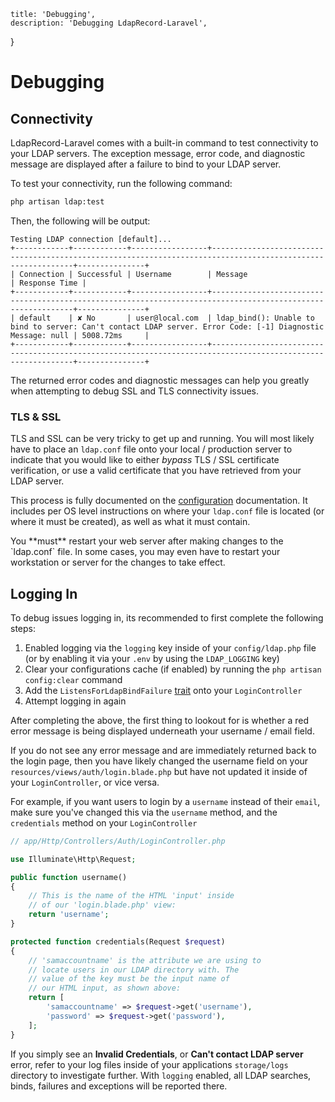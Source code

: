     title: 'Debugging',
    description: 'Debugging LdapRecord-Laravel',
}

# Debugging

## Connectivity

LdapRecord-Laravel comes with a built-in command to test connectivity to your
LDAP servers. The exception message, error code, and diagnostic message are
displayed after a failure to bind to your LDAP server.

To test your connectivity, run the following command:

```bash
php artisan ldap:test
```

Then, the following will be output:

```text
Testing LDAP connection [default]...
+------------+------------+-----------------+-------------------------------------------------------------------------------------------------------------+---------------+
| Connection | Successful | Username        | Message                                                                                                     | Response Time |
+------------+------------+-----------------+-------------------------------------------------------------------------------------------------------------+---------------+
| default    | ✘ No       | user@local.com  | ldap_bind(): Unable to bind to server: Can't contact LDAP server. Error Code: [-1] Diagnostic Message: null | 5008.72ms     |
+------------+------------+-----------------+-------------------------------------------------------------------------------------------------------------+---------------+
```

The returned error codes and diagnostic messages can help you greatly
when attempting to debug SSL and TLS connectivity issues.

### TLS & SSL

TLS and SSL can be very tricky to get up and running. You will most likely have
to place an `ldap.conf` file onto your local / production server to indicate
that you would like to either _bypass_ TLS / SSL certificate verification,
or use a valid certificate that you have retrieved from your LDAP server.

This process is fully documented on the [configuration](/docs/core/v1/configuration#ssl-amp-tls)
documentation. It includes per OS level instructions on where your `ldap.conf` file
is located (or where it must be created), as well as what it must contain.

<Important>
You **must** restart your web server after making changes
to the `ldap.conf` file. In some cases, you may even have to restart
your workstation or server for the changes to take effect.
</Important>

## Logging In

To debug issues logging in, its recommended to first complete the following steps:

1. Enabled logging via the `logging` key inside of your `config/ldap.php` file <br/>
   (or by enabling it via your `.env` by using the `LDAP_LOGGING` key)
2. Clear your configurations cache (if enabled) by running the `php artisan config:clear` command
3. Add the `ListensForLdapBindFailure` [trait](/docs/laravel/v1/auth/setup/#displaying-ldap-error-messages) onto your `LoginController`
4. Attempt logging in again

After completing the above, the first thing to lookout for is whether a
red error message is being displayed underneath your username / email
field.

If you do not see any error message and are immediately returned back to
the login page, then you have likely changed the username field on your
`resources/views/auth/login.blade.php` but have not updated it inside
of your `LoginController`, or vice versa.

For example, if you want users to login by a `username` instead of their
`email`, make sure you've changed this via the `username` method,
and the `credentials` method on your `LoginController`

```php
// app/Http/Controllers/Auth/LoginController.php

use Illuminate\Http\Request;

public function username()
{
    // This is the name of the HTML 'input' inside
    // of our 'login.blade.php' view:
    return 'username';
}

protected function credentials(Request $request)
{
    // 'samaccountname' is the attribute we are using to
    // locate users in our LDAP directory with. The
    // value of the key must be the input name of
    // our HTML input, as shown above:
    return [
        'samaccountname' => $request->get('username'),
        'password' => $request->get('password'),
    ];
}
```

If you simply see an **Invalid Credentials**, or **Can't contact LDAP server**
error, refer to your log files inside of your applications `storage/logs`
directory to investigate further. With `logging` enabled, all LDAP
searches, binds, failures and exceptions will be reported there.
